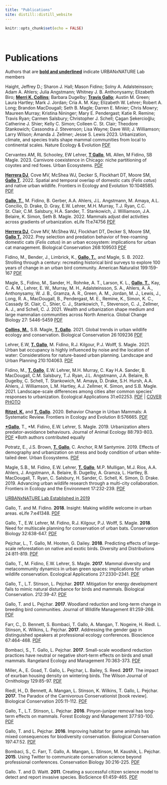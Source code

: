 ```yaml
---
title: "Publications"
site: distill::distill_website
---
```


```r
knitr::opts_chunk$set(echo = FALSE)
```

<style>
d-title, d-byline {
  display: none
}
</style>

<br>

# Publications

Authors that are <u>**bold and underlined**</u> indicate URBANxNATURE Lab members

Haight, Jeffrey D.; Sharon J. Hall; Mason Fidino; Solny A. Adalsteinsson; Adam A. Ahlers; Julia Angstmann; Whitney J. B. Anthonysamy; Elizabeth Biro; <u>**Merri K. Collins**</u>; Barbara Dugelby; <u>**Travis Gallo**</u>; Austin M. Green; Laura Hartley; Mark J. Jordan; Cria A. M. Kay; Elizabeth W. Lehrer; Robert A. Long; Brandon MacDougall; Seth B. Magle; Darren E. Minier; Chris Mowry; Maureen Murray; Kristina Nininger; Mary E. Pendergast; Katie R. Remine; Travis Ryan; Carmen Salsbury; Christopher J. Schell; Çagan Șekercioğlu; Catherine J. Shier; Kelly C. Simon; Colleen C. St. Clair; Theodore Stankowich; Cassondra J. Stevenson; Lisa Wayne; Dave Will; J. Williamson; Larry Wilson; Amanda J. Zellmer; Jesse S. Lewis 2023. Urbanization, climate, and species traits shape mammal communities from local to continental scales. Nature Ecology & Evolution [PDF](publications/Haight_et_al-2023-Nature_Ecology_&_Evolution.pdf)

Cervantes AM, RL Schooley, EW Lehrer, <u>**T Gallo**</u>, ML Allen, M Fidino, SB Magle. 2023. Carnivore coexistence in Chicago: niche partitioning of coyotes and red foxes. Urban Ecosystems. [PDF](publications/Cervantes_etal_UE.pdf)

<u>**Herrera DJ**</u>, Cove MV, McShea WJ, Decker S, Flockhart DT, Moore SM, <u>**Gallo T**</u>. 2022. Spatial and temporal overlap of domestic cats (*Felis catus*) and native urban wildlife. Frontiers in Ecology and Evolution 10:1048585. [PDF](publications/Herrera_2022.pdf)

<u>**Gallo, T.**</u>, M. Fidino, B. Gerber, A.A. Ahlers, J.L. Angstmann, M. Amaya, A.L. Concilio, D. Drake, D. Gray, E.W. Lehrer, M.H. Murray, T.J. Ryan, C.C. St. Clair, C.M. Salsbury, H.A. Sander, T. Stankowich, J. Williamson, J.A. Belaire, K. Simon, Seth B. Magle. 2022. Mammals adjust diel activities across gradients of urbanization. eLife 11:e74756 [PDF](publications/elife-74756-v2.pdf)

<u>**Herrera DJ**</u>, Cove MV, McShea WJ, Flockhart DT, Decker S, Moore SM, <u>**Gallo T.**</u> 2022. Prey selection and predation behavior of free-roaming domestic cats (*Felis catus*) in an urban ecosystem: implications for urban cat management. Biological Conservation 268:109503 [PDF](publications/herrera_etal_2022_BiolCon.pdf)

Fidino, M., Bender, J., Limbrick, K., <u>**Gallo, T.**</u>, and Magle, S. B. 2022. Strolling through a century: recreating historical bird surveys to explore 100 years of change in an urban bird community. American Naturalist 199:159-167 [PDF](publications/Fidino_etal_StrollingThroughACentury.pdf)

Magle, S., Fidino, M., Sander, H., Rohnke, A. T., Larson, K. L., <u>**Gallo, T.**</u>, Kay, C. A. M., Lehrer, E. W., Murray, M. H., Adalsteinsson, S. A., Ahlers, A. A., Anthonysamy, W. J. B., Gramza, A. R., Green, A. M., Jordan, M. J., Lewis, J., Long, R. A., MacDougall, B., Pendergast, M. E., Remine, K., Simon, K. C., Cassady St. Clair, C., Shier, C. J., Stankowich, T., Stevenson, C. J., Zellmer, A. J., and Schell, C. J. 2021. Wealth and urbanization shape medium and large mammalian communities across North America. Global Change Biology 27: 5446-5459 [PDF](publications/Magle_2021_et_al_GCB_luxury.pdf)

<u>**Collins, M.**</u>, S.B. Magle, <u>**T. Gallo**</u>. 2021. Global trends in urban wildlife ecology and conservation. Biological Conservation 26:109236 [PDF](publications/Collins_Gallo_2021_BiolCons.pdf)

Lehrer, E.W, <u>**T. Gallo**</u>, M. Fidino, R.J. Kilgour, P.J. Wolff, S. Magle. 2021. Urban bat occupancy is highly influenced by noise and the location of water: Considerations for nature-based urban planning. Landscape and Urban Planning 210:104063. [PDF](publications/Lehrer_etal_2021_urban-bats.pdf)

Fidino, M., <u>**T. Gallo**</u>, E.W. Lehrer, M.H. Murray, C. Kay H.A. Sander, B. MacDougall, C.M. Salsbury, T.J. Ryan, J.L. Angstmann, J.A. Belaire, B. Dugelby, C. Schell, T. Stankowich, M. Amaya, D. Drake, S.H. Hursh, A.A. Ahlers, J. Williamson, L.M. Hartley, A.J. Zellmer, K. Simon, and S.B. Magle. 2021. Landscape-scale differences among cities alter common species’ responses to urbanization. Ecological Applications 31:e02253. [PDF](publications/fidino-et-al-occupancy-eap.pdf) | [COVER PHOTO](publications/eap.2292_coverphoto.pdf)

<u>**Ritzel, K.**</u> and <u>**T. Gallo**</u>. 2020. Behavior Change in Urban Mammals: A Systematic Review. Frontiers in Ecology and Evolution 8:576665. [PDF](publications/Ritzel_Gallo_2020_FrontEcolEvol.pdf)

<u>**\*Gallo**</u>, T., \*M. Fidino, E.W. Lehrer, S. Magle. 2019. Urbanization alters predator-avoidance behaviours. Journal of Animal Ecology 88:793-803. [PDF](publications/Gallo_et_al-2019-Journal_of_Animal_Ecology.pdf)  \*Both authors contributed equally

Potratz, E., J.S. Brown, <u>**T. Gallo**</u>, C. Anchor, R.M Santymire. 2019. Effects of demography and urbanization on stress and body condition of urban white-tailed deer. Urban Ecosystems. [PDF](publications/Potratz2019_Article_EffectsOfDemographyAndUrbaniza.pdf)

Magle, S.B., M. Fidino, E.W. Lehrer, <u>**T. Gallo**</u>, M.P. Mulligan, M.J. Ríos, A.A. Ahlers, J. Angstmann, A. Belaire, B. Dugelby, A. Gramza, L. Hartley, B. MacDougall, T. Ryan, C. Salsbury, H. Sander, C. Schell, K. Simon, D. Drake. 2019. Advancing urban wildlife research through a multi-city collaboration. Frontiers in Ecology and the Environment 17:232-239. [PDF](publications/Magle_etal_AdvancingUrbanWildlife.pdf)

<u>URBANxNATURE Lab Established in 2019</u>

Gallo, T. and M. Fidino. **2018**. Insight: Making wildlife welcome in urban areas. eLife 7:e41348. [PDF](publications/eLife.41348.pdf)

Gallo, T., E.W. Lehrer, M. Fidino, R.J. Kilgour, P.J. Wolff, S. Magle. **2018**. Need for multiscale planning for conservation of urban bats. Conservation Biology 32:638-647. [PDF](publications/Gallo_et_al-2018-Conservation_Biology.pdf)

Pejchar, L., T. Gallo, M. Hooten, G. Dailey. **2018**. Predicting effects of large-scale reforestation on native and exotic birds. Diversity and Distributions 24:811-819. [PDF](publications/pejchar_dd.pdf)

Gallo, T., M. Fidino, E.W. Lehrer, S. Magle. **2017**. Mammal diversity and metacommunity dynamics in urban green spaces: implications for urban wildlife conservation. Ecological Applications 27:2330–2341. [PDF](publications/galloetal_eap.pdf)

Gallo, T., L.T. Stinson, L. Pejchar. **2017**. Mitigation for energy development fails to mimic natural disturbance for birds and mammals. Biological Conservation. 212:39-47. [PDF](publications/Gallo_et_al_2017_biolcons.pdf)

Gallo, T. and L. Pejchar. **2017**. Woodland reduction and long-term change in breeding bird communities. Journal of Wildlife Management 81:259-268. [PDF](publications/gallo_jwmg.21188.pdf)

Farr, C., D. Bennett, S. Bombaci, T. Gallo, A. Mangan, T. Nogeire, H. Riedl. L. Stinson, K. Wilkins, L. Pejchar. **2017**. Addressing the gender gap in distinguished speakers at professional ecology conferences. Bioscience 67:464-468. [PDF](publications/Farr_etal_2017_BioScience.pdf)

Bombaci, S., T. Gallo, L. Pejchar. **2017**. Small-scale woodland reduction practices have neutral or negative short-term effects on birds and small mammals. Rangeland Ecology and Management 70:363-373. [PDF](publications/Bombaci_et_al_2017.pdf)

Miller, A., E. Goad, T. Gallo, L. Pejchar, L. Bailey, S. Reed. **2017**. The impact of exurban housing density on wintering birds. The Wilson Journal of Ornithology 129:85-97. [PDF](publications/Miller-et-al.-2017-Exurban-birds.pdf)

Riedl, H., D. Bennett, A. Mangan, L. Stinson, K. Wilkins, T. Gallo, L. Pejchar. **2017**. The Paradox of the Carnivorous Conservationist [book review]. Biological Conservation 205:11-112. [PDF](publications/Riedl-et-al-2016-book-review.pdf)

Gallo, T., L.T. Stinson, L. Pejchar. **2016**. Pinyon-juniper removal has long-term effects on mammals. Forest Ecology and Management 377:93-100. [PDF](publications/Gallo-et-al.-2016.pdf)

Gallo, T. and L. Pejchar. **2016**. Improving habitat for game animals has mixed consequences for biodiversity conservation. Biological Conservation 197:47:52. [PDF](publications/gallo_biocon_review.pdf)

Bombaci, S., C. Farr, T. Gallo, A. Mangan, L. Stinson, M. Kaushik, L. Pejchar. **2015**. Using Twitter to communicate conservation science beyond professional conferences. Conservation Biology 30:216-225. [PDF](publications/Bombaci_etal_2015_Twitter.pdf)

Gallo. T. and D. Waitt. **2011**. Creating a successful citizen science model to detect and report invasive species. BioScience 61:459-465. [PDF](publications/Gallo_2011_Bioscience.pdf)

